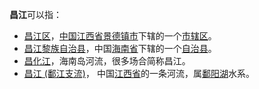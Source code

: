 '''昌江'''可以指：

* [[昌江区|昌江区]]，[[中国|中国]][[江西省|江西省]][[景德镇市|景德镇市]]下辖的一个[[市辖区|市辖区]]。
* [[昌江黎族自治县|昌江黎族自治县]]，中国[[海南省|海南省]]下辖的一个[[自治县|自治县]]。
*[[昌化江|昌化江]]，海南岛河流，很多场合简称昌江。
* [[昌江_(鄱江支流)|昌江 (鄱江支流)]]， 中国[[江西省|江西省]]的一条河流，属[[鄱阳湖|鄱阳湖]]水系。
{{disambig|Cat=二字消歧義}}

{{长江中游水系}}
